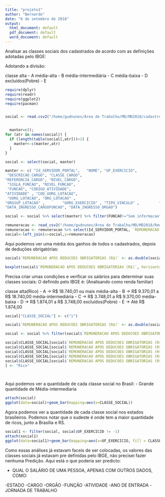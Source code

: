 ```yaml
---
title: "projeto1"
author: "Bernardo"
date: "6 de setembro de 2018"
output:
  html_document: default
  pdf_document: default
  word_document: default
---
```


Analisar as classes sociais dos cadastrados de acordo com as definições adotadas pelo IBGE:

Adotando a divisão: 

classe alta - A
média-alta - B
média-intermediária - C
média-baixa - D
excluídos(Pobre) - E

```r
require(dplyr)
require(readr)
require(ggplot2)
require(pacman)


social <- read.csv2("/home/gudnunes/Área de Trabalho/MD/MD2018/cadastrocivil.csv", header = TRUE, sep = ";")


  manter=c(); 
for (atr in names(social)) { 
  if (length(table(social[,atr]))>1) {
    manter<-c(manter,atr)
  } 
}

social <- select(social, manter)

manter <- c( "Id_SERVIDOR_PORTAL",   "NOME", "UF_EXERCICIO",          
 "DESCRICAO_CARGO", "CLASSE_CARGO",   
"REFERENCIA_CARGO", "NIVEL_CARGO", 
 "SIGLA_FUNCAO", "NIVEL_FUNCAO", 
 "FUNCAO", "CODIGO_ATIVIDADE",
"ATIVIDADE" , "COD_UORG_LOTACAO",
 "UORG_LOTACAO", "ORG_LOTACAO" ,
"ORGSUP_LOTACAO" ,        "UORG_EXERCICIO" , "TIPO_VINCULO" ,         "JORNADA_DE_TRABALHO" ,
"DATA_INGRESSO_CARGOFUNCAO", "DATA_INGRESSO_ORGAO")  

social <- social %>% select(manter) %>% filter(FUNCAO!="Sem informacao")

remuneracao <- read_csv2("/home/gudnunes/Área de Trabalho/MD/MD2018/Remuneracao.csv")
remuneracao <- remuneracao %>% select(Id_SERVIDOR_PORTAL, `REMUNERACAO BASICA BRUTA (R$)`, `REMUNERACAO APOS DEDUCOES OBRIGATORIAS (R$)`)
social<-left_join(x=social,y=remuneracao)

```

Aqui podemos ver uma média dos ganhos de todos o cadastrados, depois de deduções obrigatórias: 

```r

social$`REMUNERACAO APOS DEDUCOES OBRIGATORIAS (R$)` <- as.double(social$`REMUNERACAO APOS DEDUCOES OBRIGATORIAS (R$)`)

boxplot(social$`REMUNERACAO APOS DEDUCOES OBRIGATORIAS (R$)`, horizontal = T)


```


Precisa criar umas condições e verificar os salários para determinar suas classes sociais:
O definido pelo IBGE é: (Analisando como renda familiar)

classe alta(Rico) - A    -> R$ 18.740,01 ou mais
média-alta - B    -> R$ 9.370,01 a R$ 18.740,00
média-intermediária - C   -> R$ 3.748,01 a R$ 9.370,00
média-baixa - D   -> R$ 1.874,01 a R$ 3.748,00
excluídos(Pobre) - E    -> Até R$ 1.874,00

```r



social["CLASSE_SOCIAL"] <- c("i")

social$`REMUNERACAO APOS DEDUCOES OBRIGATORIAS (R$)` <- as.double(social$`REMUNERACAO APOS DEDUCOES OBRIGATORIAS (R$)`)

social <- social %>% filter(social$`REMUNERACAO APOS DEDUCOES OBRIGATORIAS (R$)` != is.na(social$`REMUNERACAO APOS DEDUCOES OBRIGATORIAS (R$)`))

social$CLASSE_SOCIAL[social$`REMUNERACAO APOS DEDUCOES OBRIGATORIAS (R$)` <= 1874] <- "Pobre"
social$CLASSE_SOCIAL[social$`REMUNERACAO APOS DEDUCOES OBRIGATORIAS (R$)` > 1874 & social$`REMUNERACAO APOS DEDUCOES OBRIGATORIAS (R$)` <= 3748] <- "Media-baixa"
social$CLASSE_SOCIAL[social$`REMUNERACAO APOS DEDUCOES OBRIGATORIAS (R$)` > 3748 & social$`REMUNERACAO APOS DEDUCOES OBRIGATORIAS (R$)` <= 9370] <- "Media-intermediaria"
social$CLASSE_SOCIAL[social$`REMUNERACAO APOS DEDUCOES OBRIGATORIAS (R$)` > 9370 & social$`REMUNERACAO APOS DEDUCOES OBRIGATORIAS (R$)` <= 18740] <- "Media-alta"
social$CLASSE_SOCIAL[social$`REMUNERACAO APOS DEDUCOES OBRIGATORIAS (R$)` > 18740
] <- "Rico"

  

```

Aqui podemos ver a quantidade de cada classe social no Brasil:
- Grande quantidade de Média-intermediaria

```r

attach(social)
ggplot(data=social)+geom_bar(mapping=aes(x=CLASSE_SOCIAL))

```


Agora podemos ver a quantidade de cada classe social nos estados brasileiros.
Podemos notar que o sudeste é onde tem a maior quantidade de ricos, junto a Brasília e RS.

```r

social1 <- filter(social, social$UF_EXERCICIO != -1)
attach(social1)
ggplot(data=social1)+geom_bar(mapping=aes(x=UF_EXERCICIO, fill = CLASSE_SOCIAL))+theme(legend.position = 'top')


```



Como essas análises já estavam faceis de ser colocadas, os valores das classes sociais já estavam pre definidas pelo IBGE, não precisei fazer nenhuma Predição.
  Aqui está o que poderia ser predicto:
  
  - QUAL O SALÁRIO DE UMA PESSOA, APENAS COM OUTROS DADOS, COMO:
  
  -ESTADO
  -CARGO
  -ORGÃO
  -FUNÇÃO
  -ATIVIDADE
  -ANO DE ENTRADA
  -JORNADA DE TRABALHO
  
  